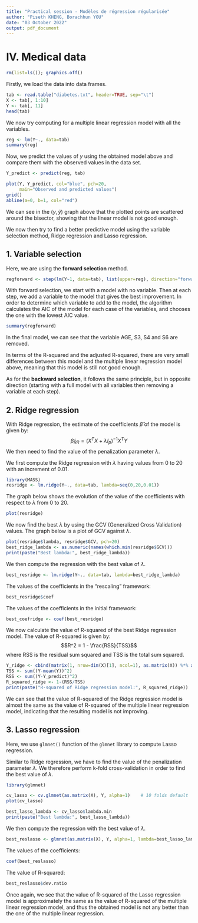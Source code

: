 ```yaml
---
title: "Practical session - Modèles de régression régularisée"
author: "Piseth KHENG, Borachhun YOU"
date: "03 October 2022"
output: pdf_document
---
```


# IV. Medical data

```r
rm(list=ls()); graphics.off()
```

Firstly, we load the data into data frames.
```r
tab <- read.table("diabetes.txt", header=TRUE, sep="\t")
X <- tab[, 1:10]
Y <- tab[, 11]
head(tab)
```

We now try computing for a multiple linear regression model with all the variables.
```r
reg <- lm(Y~., data=tab)
summary(reg)
```

Now, we predict the values of $y$ using the obtained model above and compare them with the observed values in the data set.
```r
Y_predict <- predict(reg, tab)

plot(Y, Y_predict, col="blue", pch=20, 
     main="Observed and predicted values")
grid()
abline(a=0, b=1, col="red")
```

We can see in the $(y,\hat{y})$ graph above that the plotted points are scattered around the bisector, showing that the linear model is not good enough.

We now then try to find a better predictive model using the variable selection method, Ridge regression and Lasso regression.

## 1. Variable selection

Here, we are using the **forward selection** method.
```r
regforward <- step(lm(Y~1, data=tab), list(upper=reg), direction="forward")
```
With forward selection, we start with a model with no variable. Then at each step, we add a variable to the model that gives the best improvement. In order to determine which variable to add to the model, the algorithm calculates the AIC of the model for each case of the variables, and chooses the one with the lowest AIC value.

```r
summary(regforward)
```
In the final model, we can see that the variable AGE, S3, S4 and S6 are removed.

In terms of the R-squared and the adjusted R-squared, there are very small differences between this model and the multiple linear regression model above, meaning that this model is still not good enough.

As for the **backward selection**, it follows the same principle, but in opposite direction (starting with a full model with all variables then removing a variable at each step).

## 2. Ridge regression

With Ridge regression, the estimate of the coefficients $\hat{\beta}$ of the model is given by:
$$\hat{\beta}_{RR} = (X^T X + \lambda I_p)^{-1} X^T Y$$
We then need to find the value of the penalization parameter $\lambda$.

We first compute the Ridge regression with $\lambda$ having values from 0 to 20 with an increment of 0.01.
```r
library(MASS)
resridge <- lm.ridge(Y~., data=tab, lambda=seq(0,20,0.01))
```

The graph below shows the evolution of the value of the coefficients with respect to $\lambda$ from 0 to 20.
```r
plot(resridge)
```

We now find the best $\lambda$ by using the GCV (Generalized Cross Validation) values. The graph below is a plot of GCV against $\lambda$.
```r
plot(resridge$lambda, resridge$GCV, pch=20)
best_ridge_lambda <- as.numeric(names(which.min(resridge$GCV)))
print(paste("Best lambda:", best_ridge_lambda))
```

We then compute the regression with the best value of $\lambda$.
```r
best_resridge <- lm.ridge(Y~., data=tab, lambda=best_ridge_lambda)
```

The values of the coefficients in the "rescaling" framework:
```r
best_resridge$coef
```

The values of the coefficients in the initial framework:
```r
best_coefridge <- coef(best_resridge)
```

We now calculate the value of R-squared of the best Ridge regression model. The value of R-squared is given by:
$$R^2 = 1 - \frac{RSS}{TSS}$$
where RSS is the residual sum squared and TSS is the total sum squared.
```r
Y_ridge <- cbind(matrix(1, nrow=dim(X)[1], ncol=1), as.matrix(X)) %*% as.vector(best_coefridge)
TSS <- sum((Y-mean(Y))^2)
RSS <- sum((Y-Y_predict)^2)
R_squared_ridge <- 1-(RSS/TSS)
print(paste("R-squared of Ridge regression model:", R_squared_ridge))
```
We can see that the value of R-squared of the Ridge regression model is almost the same as the value of R-squared of the multiple linear regression model, indicating that the resulting model is not improving.

## 3. Lasso regression

Here, we use `glmnet()` function of the `glmnet` library to compute Lasso regression.

Similar to Ridge regression, we have to find the value of the penalization parameter $\lambda$. We therefore perform k-fold cross-validation in order to find the best value of $\lambda$.
```r
library(glmnet)

cv_lasso <- cv.glmnet(as.matrix(X), Y, alpha=1)    # 10 folds default
plot(cv_lasso)

best_lasso_lambda <- cv_lasso$lambda.min
print(paste("Best lambda:", best_lasso_lambda))
```

We then compute the regression with the best value of $\lambda$.
```r
best_reslasso <- glmnet(as.matrix(X), Y, alpha=1, lambda=best_lasso_lambda)
```

The values of the coefficients:
```r
coef(best_reslasso)
```

The value of R-squared:
```r
best_reslasso$dev.ratio
```
Once again, we see that the value of R-squared of the Lasso regression model is approximately the same as the value of R-squared of the multiple linear regression model, and thus the obtained model is not any better than the one of the multiple linear regression.
